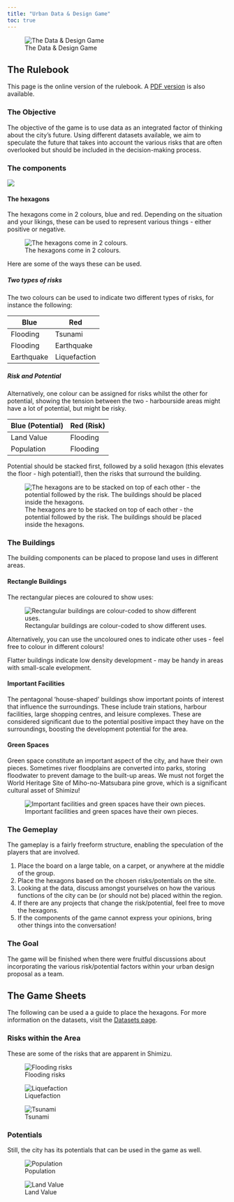 ```yaml
---
title: "Urban Data & Design Game"
toc: true
---
```


![The Data & Design Game](img/game_logo.png)

## The Rulebook

This page is the online version of the rulebook. A [PDF version](https://github.com/sokimura39/urban_cc/blob/main/resources/rulebook_all.pdf) is also available.

### The Objective

The objective of the game is to use data as an integrated factor of thinking about the city's future. Using different datasets available, we aim to speculate the future that takes into account the various risks that are often overlooked but should be included in the decision-making process. 

### The components

![](img/game_board.jpg)

#### The hexagons

The hexagons come in 2 colours, blue and red.
Depending on the situation and your likings, these can be used to represent various things - either positive or negative.

![The hexagons come in 2 colours.](img/hexagon_illustration.png)

Here are some of the ways these can be used.

##### Two types of risks

The two colours can be used to indicate two different types of risks, for instance the following:

| Blue       | Red          |
| ---------- | ------------ |
| Flooding   | Tsunami      |
| Flooding   | Earthquake   |
| Earthquake | Liquefaction |

##### Risk and Potential

Alternatively, one colour can be assigned for risks whilst the other for potential, showing the tension between the two - harbourside areas might have a lot of potential, but might be risky.

| Blue (Potential) | Red (Risk) |
| ---------------- | ---------- |
| Land Value       | Flooding   |
| Population       | Flooding   |

Potential should be stacked first, followed by a solid hexagon (this elevates the floor - high potential!), then the risks that surround the building.

![The hexagons are to be stacked on top of each other - the potential followed by the risk. The buildings should be placed inside the hexagons.](img/hexagon_stacked.png)

### The Buildings

The building components can be placed to propose land uses in different areas.

#### Rectangle Buildings

The rectangular pieces are coloured to show uses:

![Rectangular buildings are colour-coded to show different uses.](img/rectangle.png)

Alternatively, you can use the uncoloured ones to indicate other uses - feel free to colour in different colours!

Flatter buildings indicate low density development - may be handy in areas with small-scale evelopment.

#### Important Facilities

The pentagonal 'house-shaped' buildings show important points of interest that influence the surroundings. These include train stations, harbour facilities, large shopping centres, and leisure complexes. These are considered significant due to the potential positive impact they have on the surroundings, boosting the development potential for the area.

#### Green Spaces

Green space constitute an important aspect of the city, and have their own pieces. Sometimes river floodplains are converted into parks, storing floodwater to prevent damage to the built-up areas. We must not forget the World Heritage Site of Miho-no-Matsubara pine grove, which is a significant cultural asset of Shimizu!

![Important facilities and green spaces have their own pieces.](img/extras.png)

### The Gemeplay

The gameplay is a fairly freeform structure, enabling the speculation of the players that are involved.

1. Place the board on a large table, on a carpet, or anywhere at the middle of the group.
1. Place the hexagons based on the chosen risks/potentials on the site.
1. Looking at the data, discuss amongst yourselves on how the various functions of the city can be (or should not be) placed within the region.
1. If there are any projects that change the risk/potential, feel free to move the hexagons.
1. If the components of the game cannot express your opinions, bring other things into the conversation!

### The Goal

The game will be finished when there were fruitful discussions about incorporating the various risk/potential factors within your urban design proposal as a team.

## The Game Sheets

The following can be used a a guide to place the hexagons. For more information on the datasets, visit the [Datasets page](data.qmd).

### Risks within the Area

These are some of the risks that are apparent in Shimizu. 

![Flooding risks](img/board_flooding.png)

![Liquefaction](img/board_liquefaction.png)

![Tsunami](img/board_tsunami.png)

### Potentials

Still, the city has its potentials that can be used in the game as well.

![Population](img/board_population.png)

![Land Value](img/board_land_value.png)


